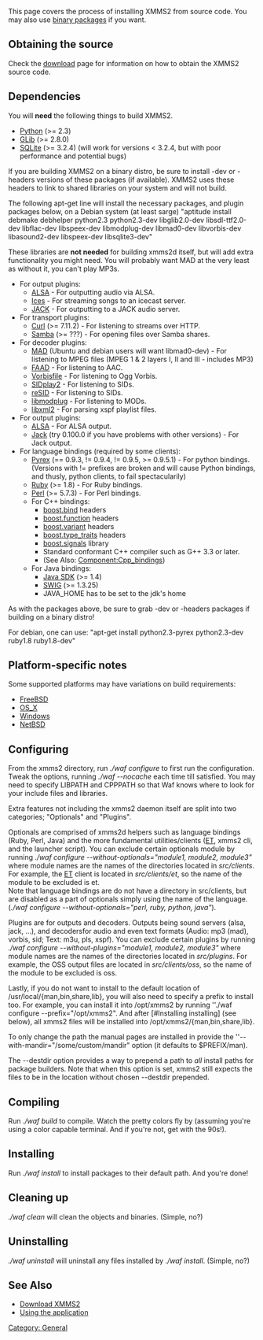 This page covers the process of installing XMMS2 from source code. You may also use [[Download XMMS2#Binary_Packages | binary packages]] if you want.

== Obtaining the source ==

Check the [[Download XMMS2 | download]] page for information on how to obtain the XMMS2 source code.

== Dependencies ==

You will '''need''' the following things to build XMMS2.

* [http://www.python.org/ Python] (>= 2.3)
* [http://www.gtk.org/ GLib] (>= 2.8.0)
* [http://www.sqlite.org SQLite] (>= 3.2.4) (will work for versions < 3.2.4, but with poor performance and potential bugs)

If you are building XMMS2 on a binary distro, be sure to install -dev or -headers versions of these packages (if available). XMMS2 uses these headers to link to shared libraries on your system and will not build.

The following apt-get line will install the necessary packages, and plugin packages below, on a Debian system (at least sarge)  "aptitude install debmake debhelper python2.3 python2.3-dev libglib2.0-dev libsdl-ttf2.0-dev libflac-dev libspeex-dev libmodplug-dev libmad0-dev libvorbis-dev libasound2-dev libspeex-dev libsqlite3-dev"

These libraries are '''not needed''' for building xmms2d itself, but will add extra functionality you might need. You will probably want MAD at the very least as without it, you can't play MP3s.

*For output plugins:
** [http://alsa-project.org/ ALSA] - For outputting audio via ALSA.
** [http://www.icecast.org/ices.php Ices] - For streaming songs to an icecast server.
** [http://www.jackaudio.org JACK] - For outputting to a JACK audio server.
*For transport plugins:
** [http://curl.haxx.se/ Curl] (>= 7.11.2) - For listening to streams over HTTP.
** [http://www.samba.org/ Samba] (>= ???) - For opening files over Samba shares.
*For decoder plugins:
** [http://www.underbit.com/products/mad/ MAD] (Ubuntu and debian users will want libmad0-dev) - For listening to MPEG files (MPEG 1 & 2 layers I, II and III - includes MP3)
** [http://www.audiocoding.com/ FAAD] - For listening to AAC.
** [http://www.xiph.org Vorbisfile] - For listening to Ogg Vorbis.
** [http://sidplay2.sourceforge.net/ SIDplay2] - For listening to SIDs.
** [http://www.geocities.com/SiliconValley/Lakes/5147/resid/ reSID] - For listening to SIDs.
** [http://modplug-xmms.sourceforge.net/ libmodplug] - For listening to MODs.
** [http://xmlsoft.org/ libxml2] - For parsing xspf playlist files.
*For output plugins:
** [http://www.alsa-project.org ALSA] - For ALSA output.
** [http://jackit.sourceforge.net Jack] (try 0.100.0 if you have problems with other versions) - For Jack output.
*For language bindings (required by some clients):
** [http://www.cosc.canterbury.ac.nz/~greg/python/Pyrex/ Pyrex] (== 0.9.3, != 0.9.4, != 0.9.5, >= 0.9.5.1) - For python bindings. (Versions with != prefixes are broken and will cause Python bindings, and thusly, python clients, to fail spectacularily)
** [http://www.ruby-lang.org/ Ruby] (>= 1.8) - For Ruby bindings.
** [http://www.perl.org/ Perl] (>= 5.7.3) - For Perl bindings.
** For C++ bindings:
*** [http://www.boost.org/libs/bind/bind.html boost.bind] headers
*** [http://www.boost.org/libs/function/index.html boost.function] headers
*** [http://www.boost.org/libs/variant/index.html boost.variant] headers
*** [http://www.boost.org/libs/type_traits/index.html boost.type_traits] headers
*** [http://www.boost.org/libs/signals/index.html boost.signals] library
*** Standard conformant C++ compiler such as G++ 3.3 or later.
*** (See Also: [[Component:Cpp_bindings]])
** For Java bindings:
*** [http://java.sun.com/ Java SDK] (>= 1.4)
*** [http://www.swig.org/ SWIG] (>= 1.3.25)
*** JAVA_HOME has to be set to the jdk's home

As with the packages above, be sure to grab -dev or -headers packages if building on a binary distro!

For debian, one can use:
"apt-get install python2.3-pyrex python2.3-dev ruby1.8 ruby1.8-dev"

== Platform-specific notes ==
Some supported platforms may have variations on build requirements:
* [[FreeBSD]]
* [[OS_X]]
* [[Windows]]
* [[NetBSD]]

== Configuring ==
From the xmms2 directory, run ''./waf configure'' to first run the configuration. Tweak the options, running ''./waf --nocache'' each time till satisfied. You may need to specify LIBPATH and CPPPATH so that Waf knows where to look for your include files and libraries.

Extra features not including the xmms2 daemon itself are split into two categories; "Optionals" and "Plugins". 

Optionals are comprised of xmms2d helpers such as language bindings (Ruby, Perl, Java) and the more fundamental utilities/clients ([[ET]], xmms2 cli, and the launcher script). You can exclude certain optionals module by running ''./waf configure --without-optionals="module1, module2, module3"'' where module names are the names of the directories located in ''src/clients''. For example, the [[ET]] client is located in ''src/clients/et'', so the name of the module to be excluded is et.<br>
Note that language bindings are do not have a directory in src/clients, but are disabled as a part of optionals simply using the name of the language. (''./waf configure --without-optionals="perl, ruby, python, java"'').

Plugins are for outputs and decoders. Outputs being sound servers (alsa, jack, ...), and decodersfor audio and even text formats (Audio: mp3 (mad), vorbis, sid; Text: m3u, pls, xspf). You can exclude certain plugins by running ''./waf configure --without-plugins="module1, module2, module3"'' where module names are the names of the directories located in ''src/plugins''. For example, the OSS output files are located in ''src/clients/oss'', so the name of the module to be excluded is oss.

Lastly, if you do not want to install to the default location of /usr/local/{man,bin,share,lib}, you will also need to specify a prefix to install too.
For example, you can install it into /opt/xmms2 by running ''./waf configure --prefix="/opt/xmms2". And after [#Installing installing] (see below), all xmms2 files will be installed into /opt/xmms2/{man,bin,share,lib}.

To only change the path the manual pages are installed in provide the ''--with-mandir="/some/custom/mandir" option (it defaults to $PREFIX/man).

The --destdir option provides a way to prepend a path to ''all'' install paths for package builders. Note that when this option is set, xmms2 still expects the files to be in the location without chosen --destdir prepended.

== Compiling ==
Run ''./waf build'' to compile. Watch the pretty colors fly by (assuming you're using a color capable terminal.  And if you're not, get with the 90s!).

== Installing ==

Run ''./waf install'' to install packages to their default path. And you're done!

== Cleaning up ==

''./waf clean'' will clean the objects and binaries. (Simple, no?)

== Uninstalling ==

''./waf uninstall'' will uninstall any files installed by ''./waf install''. (Simple, no?)

== See Also ==
* [[Download XMMS2]]
* [[Using the application]]

[[Category: General]]